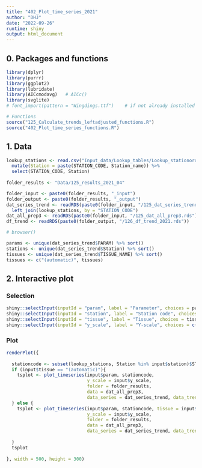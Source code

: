```yaml
---
title: "402_Plot_time_series_2021"
author: "DHJ"
date: "2022-09-26"
runtime: shiny
output: html_document
---
```




## 0. Packages and functions  

```r

library(dplyr)
library(purrr)
library(ggplot2)
library(lubridate)
library(AICcmodavg)   # AICc()
library(svglite)
# font_import(pattern = "Wingdings.ttf")    # if not already installed on your PC

# Functions  
source("125_Calculate_trends_leftadjusted_functions.R")
source("402_Plot_time_series_functions.R")

```

## 1. Data  

```r

lookup_stations <- read.csv("Input_data/Lookup_tables/Lookup_stationorder.csv") %>%
  mutate(Station = paste(STATION_CODE, Station_name)) %>%
  select(STATION_CODE, Station)
  
folder_results <- "Data/125_results_2021_04"

folder_input <- paste0(folder_results, "_input")
folder_output <- paste0(folder_results, "_output")
dat_series_trend <- readRDS(paste0(folder_input, "/125_dat_series_trend.rds")) %>%
  left_join(lookup_stations, by = "STATION_CODE")
dat_all_prep3 <- readRDS(paste0(folder_input, "/125_dat_all_prep3.rds"))
df_trend <- readRDS(paste0(folder_output, "/126_df_trend_2021.rds"))

# browser()

params <- unique(dat_series_trend$PARAM) %>% sort()
stations <- unique(dat_series_trend$Station) %>% sort()
tissues <- unique(dat_series_trend$TISSUE_NAME) %>% sort()
tissues <- c("(automatic)", tissues)

```


## 2. Interactive plot   

### Selection   
```r

shiny::selectInput(inputId = "param", label = "Parameter", choices = params, selected = "HG")
shiny::selectInput(inputId = "station", label = "Station code", choices = stations, selected = "98B1")  
shiny::selectInput(inputId = "tissue", label = "Tissue", choices = tissues, selected = )    
shiny::selectInput(inputId = "y_scale", label = "Y-scale", choices = c("ordinary", "log numbers", "log scale"), selected = "ordinary")    

```

### Plot   

```r

renderPlot({
  
  stationcode <- subset(lookup_stations, Station %in% input$station)$STATION_CODE
  if (input$tissue == "(automatic)"){
    tsplot <- plot_timeseries(input$param, stationcode,
                              y_scale = input$y_scale,
                              folder = folder_results, 
                              data = dat_all_prep3, 
                              data_series = dat_series_trend, data_trend = df_trend)
  } else {
    tsplot <- plot_timeseries(input$param, stationcode, tissue = input$tissue, 
                              y_scale = input$y_scale,
                              folder = folder_results, 
                              data = dat_all_prep3, 
                              data_series = dat_series_trend, data_trend = df_trend)
    
  }
  tsplot
  
}, width = 500, height = 300)

```

